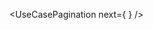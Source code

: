<UseCaseHeader
	color="157, 80, 255"
	image="/images/docs/use-cases/icons/defi-and-fintech.svg"
	title="DeFi and Fintech"
	description="Using World ID, and particularly relying on global proof of personhood, can be used to build a truly democratic, one person one vote, system as well as novel voting systems"
/>

<UseCasePagination
	next={
		<UseCasePaginationItem
			image="/images/docs/use-cases/icons/voting-platforms.svg"
			title="Voting platforms"
			url="/use-cases/voting"
		/>
	}
/>
